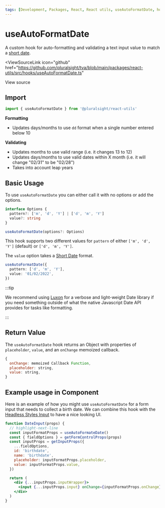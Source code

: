 ```yaml
---
tags: [Development, Packages, React, React utils, useAutoFormatDate, hooks]
---
```



# useAutoFormatDate

A custom hook for auto-formatting and validating a text input value to match a [short date](https://moment.github.io/luxon/#/formatting?id=presets).

<ViewSourceLink
  icon="github"
  href="https://github.com/pluralsight/tva/blob/main/packages/react-utils/src/hooks/useAutoFormatDate.ts"
>
  View source
</ViewSourceLink>

## Import

```javascript
import { useAutoFormatDate } from '@pluralsight/react-utils'
```

**Formatting**

- Updates days/months to use `dd` format when a single number entered below 10

**Validating**

- Updates months to use valid range (i.e. it changes 13 to 12)
- Updates days/months to use valid dates within X month (i.e. it will change "02/31" to be "02/28")
- Takes into account leap years

## Basic Usage

To use `useAutoFormatDate` you can either call it with no options or add the options.

```typescript
interface Options {
  pattern?: ['m', 'd', 'Y'] | ['d', 'm', 'Y']
  value?: string
}

useAutoFormatDate(options?: Options)
```

This hook supports two different values for `pattern` of either `['m', 'd', 'Y']` (default) or `['d', 'm', 'Y']`.

The `value` option takes a [Short Date](https://moment.github.io/luxon/#/formatting?id=presets) format.

```typescript title="With options"
useAutoFormatDate({
  pattern: ['d', 'm', 'Y'],
  value: '01/02/2022',
})
```

:::tip

We recommend using [Luxon](https://moment.github.io/luxon/#/) for a verbose and light-weight Date library if you need something outside of what the native Javascript Date API provides for tasks like formatting.

:::

## Return Value

The `useAutoFormatDate` hook returns an Object with properties of `placeholder`, `value`, and an `onChange` memoized callback.

```jsx title="useAutoFormat return value"
{
  onChange: memoized Callback Function,
  placeholder: string,
  value: string,
}
```

## Example usage in Component

Here is an example of how you might use `useAutoFormatDate` for a form input that needs to collect a birth date. We can combine this hook with the [Headless Styles Input](../headless-styles/Input.mdx) to have a nice looking UI.

```jsx
function DateInput(props) {
  // highlight-next-line
  const inputFormatProps = useAutoFormateDate()
  const { fieldOptions } = getFormControlProps(props)
  const inputProps = getInputProps({
    ...fieldOptions,
    id: 'birthdate',
    name: 'birthdate',
    placeholder: inputFormatProps.placeholder,
    value: inputFormatProps.value,
  })

  return (
    <div {...inputProps.inputWrapper}>
      <input {...inputProps.input} onChange={inputFormatProps.onChange} />
    </div>
  )
}
```
